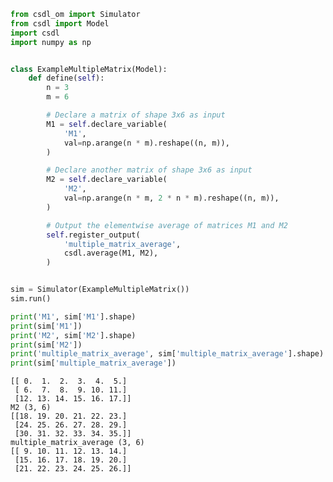 ```py
from csdl_om import Simulator
from csdl import Model
import csdl
import numpy as np


class ExampleMultipleMatrix(Model):
    def define(self):
        n = 3
        m = 6

        # Declare a matrix of shape 3x6 as input
        M1 = self.declare_variable(
            'M1',
            val=np.arange(n * m).reshape((n, m)),
        )

        # Declare another matrix of shape 3x6 as input
        M2 = self.declare_variable(
            'M2',
            val=np.arange(n * m, 2 * n * m).reshape((n, m)),
        )

        # Output the elementwise average of matrices M1 and M2
        self.register_output(
            'multiple_matrix_average',
            csdl.average(M1, M2),
        )


sim = Simulator(ExampleMultipleMatrix())
sim.run()

print('M1', sim['M1'].shape)
print(sim['M1'])
print('M2', sim['M2'].shape)
print(sim['M2'])
print('multiple_matrix_average', sim['multiple_matrix_average'].shape)
print(sim['multiple_matrix_average'])
```


```M1 (3, 6)
[[ 0.  1.  2.  3.  4.  5.]
 [ 6.  7.  8.  9. 10. 11.]
 [12. 13. 14. 15. 16. 17.]]
M2 (3, 6)
[[18. 19. 20. 21. 22. 23.]
 [24. 25. 26. 27. 28. 29.]
 [30. 31. 32. 33. 34. 35.]]
multiple_matrix_average (3, 6)
[[ 9. 10. 11. 12. 13. 14.]
 [15. 16. 17. 18. 19. 20.]
 [21. 22. 23. 24. 25. 26.]]
```
